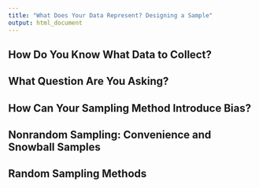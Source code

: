 ```yaml
---
title: "What Does Your Data Represent? Designing a Sample"
output: html_document
---
```


## How Do You Know What Data to Collect?

## What Question Are You Asking?

## How Can Your Sampling Method Introduce Bias?

## Nonrandom Sampling: Convenience and Snowball Samples

## Random Sampling Methods
